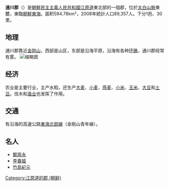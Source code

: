 {{Infobox Korean settlement
| context = north
| map = NK-Gangwon-Tongchon.png
|img =[[File:Lake_Sijung,_North_Korea.jpg|250px]]<br/>侍中湖
| hangul = 통천군
| hanja = {{linktext|通|川|郡}}
|settype=郡
|rr=Tongcheon-gun
|mr=T'ongch'ŏn-gun
| pop = 89357
| popyear = 2008
| popnote = （估計）
| divs = 1 邑、30里
}}
'''通川郡'''（{{kor|諺=통천군|漢=通川郡|羅=Thongchŏn-gun|f=y}}）是[[朝鮮民主主義人民共和國|朝鮮民主主義人民共和國]][[江原道_(朝鮮)|江原道]]東北部的一個郡，位於[[太白山脈|太白山脈]]東麓，東臨[[朝鮮東海|朝鮮東海]]。面积594.78km²，2008年統計人口89,357人。下分1邑、30里。
== 地理 ==
通川郡靠近[[金剛山_(朝鮮)|金刚山]]，西部是山区，东部是沿海平原，沿海有各种[[环礁|环礁]]，通川郡经常有雾。
[[File:Tongchon.jpg|缩略图]]

== 经济 ==
农业是主要行业，主产水稻，还生产[[大麦|大麦]]、[[小麦|小麦]]、[[燕麦|燕麦]]、[[小米|小米]]、[[玉米|玉米]]、[[大豆|大豆]]和[[马铃薯|土豆]]。伐木和[[渔业|渔业]]也发挥了作用。
== 交通 ==
有沿海的高速公路[[東海北部線|東海北部線]]（金剛山青年線）。
== 名人 ==
*[[鄭周永|鄭周永]]
*[[李春姬|李春姬]]
*[[竹島紀元|竹島紀元]]

{{江原道行政區劃 (朝鮮)}}

{{DEFAULTSORT:Thongchon-gun}}
[[Category:江原道的郡_(朝鲜)|Category:江原道的郡 (朝鲜)]]